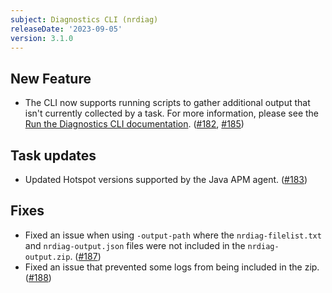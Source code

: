 ```yaml
---
subject: Diagnostics CLI (nrdiag)
releaseDate: '2023-09-05'
version: 3.1.0
---
```


## New Feature
- The CLI now supports running scripts to gather additional output that isn't currently collected by a task. For more information, please see the [Run the Diagnostics CLI documentation](https://docs.newrelic.com/docs/new-relic-solutions/solve-common-issues/diagnostics-cli-nrdiag/run-diagnostics-cli-nrdiag/#scripts). ([#182](https://github.com/newrelic/newrelic-diagnostics-cli/pull/182), [#185](https://github.com/newrelic/newrelic-diagnostics-cli/pull/185))

## Task updates
- Updated Hotspot versions supported by the Java APM agent. ([#183](https://github.com/newrelic/newrelic-diagnostics-cli/pull/183))

## Fixes
- Fixed an issue when using `-output-path` where the `nrdiag-filelist.txt` and `nrdiag-output.json` files were not included in the `nrdiag-output.zip`. ([#187](https://github.com/newrelic/newrelic-diagnostics-cli/pull/187))
- Fixed an issue that prevented some logs from being included in the zip. ([#188](https://github.com/newrelic/newrelic-diagnostics-cli/pull/188))

